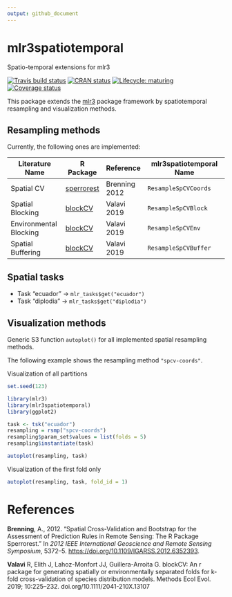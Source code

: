 ```yaml
---
output: github_document
---
```


# mlr3spatiotemporal

Spatio-temporal extensions for mlr3

<!-- badges: start -->
[![Travis build status](https://travis-ci.org/mlr-org/mlr3spatiotemporal.svg?branch=master)](https://travis-ci.org/mlr-org/mlr3spatiotemporal)
[![CRAN status](https://www.r-pkg.org/badges/version/mlr3spatiotemporal)](https://cran.r-project.org/package=mlr3spatiotemporal)
[![Lifecycle: maturing](https://img.shields.io/badge/lifecycle-maturing-blue.svg)](https://www.tidyverse.org/lifecycle/#maturing)
[![Coverage status](https://codecov.io/gh/mlr-org/mlr3spatiotemporal/branch/master/graph/badge.svg)](https://codecov.io/github/mlr-org/mlr3spatiotemporal?branch=master)
<!-- badges: end -->

This package extends the [mlr3](https://github.com/mlr-org/mlr3) package framework by spatiotemporal resampling and visualization methods.

## Resampling methods

Currently, the following ones are implemented:


| Literature Name | R Package | Reference | mlr3spatiotemporal Name |
| --------------- | --------- | --------- | ----------------------- |
| Spatial CV  | [sperrorest](https://github.com/giscience-fsu/sperrorest) | Brenning 2012 | `ResampleSpCVCoords`  |
| Spatial Blocking | [blockCV](https://github.com/rvalavi/blockCV) | Valavi 2019 | `ResampleSpCVBlock`   |
| Environmental Blocking | [blockCV](https://github.com/rvalavi/blockCV) | Valavi 2019 | `ResampleSpCVEnv`   |
| Spatial Buffering | [blockCV](https://github.com/rvalavi/blockCV) | Valavi 2019 | `ResampleSpCVBuffer` |

## Spatial tasks

- Task "ecuador" -> `mlr_tasks$get("ecuador")`
- Task "diplodia" -> `mlr_tasks$get("diplodia")`

## Visualization methods

Generic S3 function `autoplot()` for all implemented spatial resampling methods.

The following example shows the resampling method `"spcv-coords"`. 

Visualization of all partitions

```r
set.seed(123)
```


```r
library(mlr3)
library(mlr3spatiotemporal)
library(ggplot2)

task <- tsk("ecuador")
resampling = rsmp("spcv-coords")
resampling$param_set$values = list(folds = 5)
resampling$instantiate(task)

autoplot(resampling, task)
```

Visualization of the first fold only

```r
autoplot(resampling, task, fold_id = 1)
```

# References

<div id="refs" class="references">


<div id="ref-Brenning2012">

**Brenning**, A., 2012. “Spatial Cross-Validation and Bootstrap for the Assessment of
Prediction Rules in Remote Sensing: The R Package Sperrorest.” In *2012
IEEE International Geoscience and Remote Sensing Symposium*, 5372–5.
<https://doi.org/10.1109/IGARSS.2012.6352393>.

</div>

<div id="ref-Valavi2019">

**Valavi** R, Elith J, Lahoz-Monfort JJ, Guillera-Arroita G. blockCV: An r package for generating spatially or environmentally separated folds for k-fold cross-validation of species distribution models. Methods Ecol Evol. 2019; 10:225–232. doi.org/10.1111/2041-210X.13107

</div>

</div>
